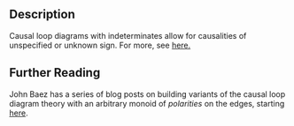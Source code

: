 
## Description

Causal loop diagrams with indeterminates allow for causalities of unspecified or unknown sign.
For more, see <A
href="../causal-loop">here.</A>

## Further Reading

John Baez has a series of blog posts on building variants of the causal loop diagram
theory with an arbitrary monoid of *polarities* on the edges, starting [here](https://johncarlosbaez.wordpress.com/2024/11/02/polarities/).
